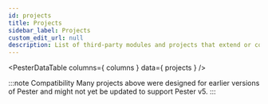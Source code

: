 ```yaml
---
id: projects
title: Projects
sidebar_label: Projects
custom_edit_url: null
description: List of third-party modules and projects that extend or compliment Pester
---
```



<PesterDataTable
  columns={ columns }
  data={ projects }
/>

:::note Compatibility
Many projects above were designed for earlier versions of Pester and might not yet be updated to support Pester v5.
:::

<PesterDataButton
  text="Suggest New Project"
  editUrl="https://github.com/pester/docs/edit/master/docs/additional-resources/projects.table.js"
/>
